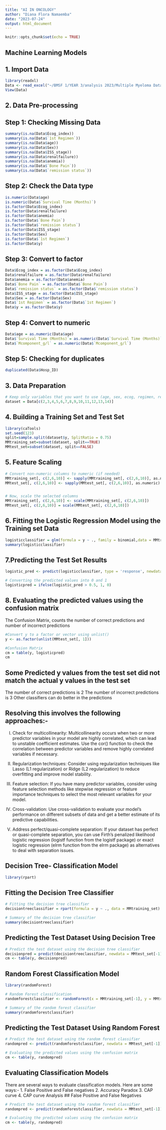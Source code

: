 ---
title: "AI IN ONCOLOGY"
author: "Diana Flora Namaemba"
date: "2023-07-24"
output: html_document
---

```{r setup, include=FALSE}
knitr::opts_chunk$set(echo = TRUE)
```

## Machine Learning Models

## 1. Import Data

```{r}
library(readxl)
Data <- read_excel("~/BMSF 1/YEAR 3/analysis 2023/Multiple Myeloma Data/ML Dataset.xlsx")
View(Data)
```

##  2. Data Pre-processing

##  Step 1: Checking Missing Data

```{r}
summary(is.na(Data$Ecog_index))
summary(is.na(Data$`1st Regimen`))
summary(is.na(Data$age))
summary(is.na(Data$Sex))
summary(is.na(Data$ISS_stage))
summary(is.na(Data$renalfailure))
summary(is.na(Data$anemia))
summary(is.na(Data$`Bone Pain`))
summary(is.na(Data$`remission status`))
```
## Step 2: Check the Data type

```{r}
is.numeric(Data$age)
is.numeric(Data$`Survival Time (Months)`)
is.factor(Data$Ecog_index)
is.factor(Data$renalfailure)
is.factor(Data$anemia)
is.factor(Data$`Bone Pain`)
is.factor(Data$`remission status`)
is.factor(Data$ISS_stage)
is.factor(Data$Sex)
is.factor(Data$`1st Regimen`)
is.factor(Data$y)

```

## Step 3: Convert to factor

```{r}
Data$Ecog_index = as.factor(Data$Ecog_index)
Data$renalfailure = as.factor(Data$renalfailure)
Data$anemia = as.factor(Data$anemia)
Data$`Bone Pain` = as.factor(Data$`Bone Pain`)
Data$`remission status` = as.factor(Data$`remission status`)
Data$ISS_stage = as.factor(Data$ISS_stage)
Data$Sex = as.factor(Data$Sex)
Data$`1st Regimen` = as.factor(Data$`1st Regimen`)
Data$y = as.factor(Data$y)

```
## Step 4: Convert to numeric

```{r}
Data$age = as.numeric(Data$age)
Data$`Survival Time (Months)`= as.numeric(Data$`Survival Time (Months)`)
Data$`Mcomponent_g/l` = as.numeric(Data$`Mcomponent_g/l`)

```
## Step 5: Checking for duplicates

```{r}
duplicated(Data$Hosp_ID)

```

## 3. Data Preparation

```{r}
# Keep only variables that you want to use (age, sex, ecog, regimen, remission status, bone pain, renal failure, hypercalcemia, anemia, survival status, survival time)
dataset = Data[c(2,3,4,5,6,7,8,9,10,11,12,13,14)]

```

## 4. Building a Training Set and Test Set

```{r}
library(caTools)
set.seed(123)
split=sample.split(dataset$y, SplitRatio = 0.75)
MMtraining_set=subset(dataset, split==TRUE)
MMtest_set=subset(dataset, split==FALSE)

```

## 5. Feature Scaling

```{r}
# Convert non-numeric columns to numeric (if needed)
MMtraining_set[, c(2,6,10)] <- sapply(MMtraining_set[, c(2,6,10)], as.numeric)
MMtest_set[, c(2,6,10)] <- sapply(MMtest_set[, c(2,6,10)], as.numeric)


# Now, scale the selected columns
MMtraining_set[, c(2,6,10)] <- scale(MMtraining_set[, c(2,6,10)])
MMtest_set[, c(2,6,10)] = scale(MMtest_set[, c(2,6,10)])

```

## 6. Fitting the Logistic Regression Model using the Training set Data

```{r}

logisticclassifier = glm(formula = y ~ ., family = binomial,data = MMtraining_set)
summary(logisticclassifier)
```
## 7.Predicting the Test Set Results

```{r}
logistic_pred <- predict(logisticclassifier, type = 'response', newdata = MMtest_set[-1])

# Converting the predicted values into 0 and 1
logisticpred = ifelse(logistic_pred > 0.5, 1, 0)

```

## 8. Evaluating the predicted values using the confusion matrix
The Confusion Matrix, counts the number of correct predictions and number of incorrect predictions

```{r}
#Convert y to a factor or vector using unlist()
y <- as.factor(unlist(MMtest_set[, 1]))

#Confusion Matrix
cm = table(y, logisticpred)
cm
```

## Some Predicted y values from the test set did not match the actual y values in the test set
The number of correct predictions is 2
The number of incorrect predictions is 3
Other classifiers can do better in the predictions

## Resolving this involves the following approaches:-
I) Check for multicollinearity: Multicollinearity occurs when two or more predictor variables in your model are highly correlated, which can lead to unstable coefficient estimates. Use the cor() function to check the correlation between predictor variables and remove highly correlated variables if necessary.

II) Regularization techniques: Consider using regularization techniques like Lasso (L1 regularization) or Ridge (L2 regularization) to reduce overfitting and improve model stability.

III) Feature selection: If you have many predictor variables, consider using feature selection methods like stepwise regression or feature importance techniques to select the most relevant variables for your model.

IV) Cross-validation: Use cross-validation to evaluate your model's performance on different subsets of data and get a better estimate of its predictive capabilities.

V) Address perfect/quasi-complete separation: If your dataset has perfect or quasi-complete separation, you can use Firth's penalized likelihood logistic regression (logistf function from the logistf package) or exact logistic regression (elrm function from the elrm package) as alternatives to deal with separation issues.

## Decision Tree- Classification Model
```{r}
library(rpart)

```
## Fitting the Decision Tree Classifier
```{r}
# Fitting the decision tree classifier
decisiontreeclassifier = rpart(formula = y ~ ., data = MMtraining_set)

# Summary of the decision tree classifier
summary(decisiontreeclassifier)
```

## Predicting the Test Dataset Using Decision Tree
```{r}
# Predict the test dataset using the decision tree classifier
decisionpred = predict(decisiontreeclassifier, newdata = MMtest_set[-1], type = 'class')
cm <- table(y, decisionpred)

```

## Random Forest Classification Model
```{r}
library(randomForest)

```
```{r}
# Random Forest classification
randomforestclassifier <- randomForest(x = MMtraining_set[-1], y = MMtraining_set$y, ntree = 10)

# Summary of the random forest classifier
summary(randomforestclassifier)
```


## Predicting the Test Dataset Using Random Forest
```{r}
# Predict the test dataset using the random forest classifier
randompred <- predict(randomforestclassifier, newdata = MMtest_set[-1])

# Evaluating the predicted values using the confusion matrix
cm <- table(y, randompred)

```

## Evaluating Classification Models
There are several ways to evaluate classification models. Here are some ways:-
1. False Positive and False negatives
2. Accuracy Paradox
3. CAP curve
4. CAP curve Analysis
## False Positive and False Negatives
```{r}
# Predict the test dataset using the random forest classifier
randompred <- predict(randomforestclassifier, newdata = MMtest_set[-1])

# Evaluating the predicted values using the confusion matrix
cm <- table(y, randompred)

```



